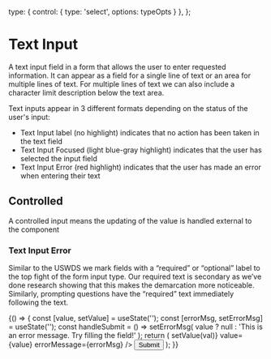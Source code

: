 



  type: { control: { type: 'select', options: typeOpts } },
};

<Meta
  title="Commons/Components/Form Fields/TextField"
  component={TextField}
  argTypes={argTypes}
/>

# Text Input

A text input field in a form that allows the user to enter requested information. It can appear as a field for a single line of text or an area for multiple lines of text. For multiple lines of text we can also include a character limit description below the text area.

Text inputs appear in 3 different formats depending on the status of the user's input:

- Text Input label (no highlight) indicates that no action has been taken in the text field
- Text Input Focused (light blue-gray highlight) indicates that the user has selected the input field
- Text Input Error (red highlight) indicates that the user has made an error when entering their text

<Story story={TextFieldStories.Uncontrolled} />

## Controlled

A controlled input means the updating of the value is handled external to the component

<Story story={TextFieldStories.Controlled} />

<Props of={TextField} />

### Text Input Error

Similar to the USWDS we mark fields with a “required” or “optional” label to the top fight of the form input type. Our required text is secondary as we’ve done research showing that this makes the demarcation more noticeable. Similarly, prompting questions have the “required” text immediately following the text.

<Preview>
  <Story name="Error Message">
    {() => {
      const [value, setValue] = useState('');
      const [errorMsg, setErrorMsg] = useState('');
      const handleSubmit = () =>
        setErrorMsg(
          value ? null : 'This is an error message. Try filling the field!'
        );
      return (
        <React.Fragment>
          <TextField
            name="text1"
            label="Text Input Label"
            required
            onChange={(val) => setValue(val)}
            value={value}
            errorMessage={errorMsg}
          />
          <Button onClick={handleSubmit}>Submit</Button>
        </React.Fragment>
      );
    }}
  </Story>
</Preview>
